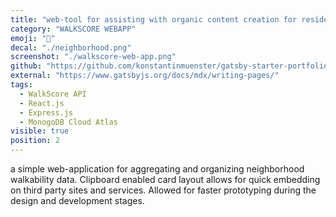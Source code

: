 ```yaml
---
title: "web-tool for assisting with organic content creation for residential communities"
category: "WALKSCORE WEBAPP"
emoji: "📌"
decal: "./neighborhood.png"
screenshot: "./walkscore-web-app.png"
github: "https://github.com/konstantinmuenster/gatsby-starter-portfolio-minimal"
external: "https://www.gatsbyjs.org/docs/mdx/writing-pages/"
tags:
  - WalkScore API
  - React.js
  - Express.js
  - MonogoDB Cloud Atlas
visible: true
position: 2
---
```


a simple web-application for aggregating and organizing neighborhood walkability data. Clipboard enabled card layout allows for quick embedding on third party sites and services. Allowed for faster prototyping during the design and development stages.
